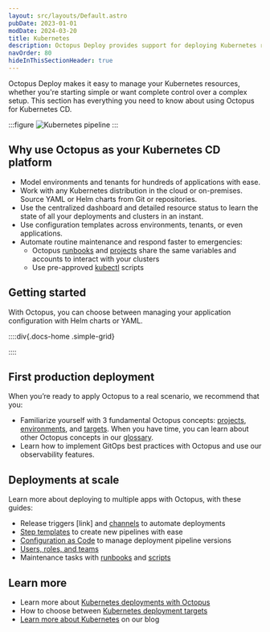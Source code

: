 ```yaml
---
layout: src/layouts/Default.astro
pubDate: 2023-01-01
modDate: 2024-03-20
title: Kubernetes
description: Octopus Deploy provides support for deploying Kubernetes resources.
navOrder: 80
hideInThisSectionHeader: true
---
```


Octopus Deploy makes it easy to manage your Kubernetes resources, whether you're starting simple or want complete control over a complex setup. This section has everything you need to know about using Octopus for Kubernetes CD.

:::figure
![Kubernetes pipeline](/docs/deployments/kubernetes/pipeline-visual-k8s.png)
:::

## Why use Octopus as your Kubernetes CD platform
- Model environments and tenants for hundreds of applications with ease.
- Work with any Kubernetes distribution in the cloud or on-premises. Source YAML or Helm charts from Git or repositories.
- Use the centralized dashboard and detailed resource status to learn the state of all your deployments and clusters in an instant.
- Use configuration templates across environments, tenants, or even applications.
- Automate routine maintenance and respond faster to emergencies:
  - Octopus [runbooks](https://octopus.com/docs/runbooks/) and [projects](https://octopus.com/docs/projects) share the same variables and accounts to interact with your clusters
  - Use pre-approved [kubectl](https://octopus.com/docs/deployments/kubernetes/kubectl) scripts

## Getting started
With Octopus, you can choose between managing your application configuration with Helm charts or YAML.

::::div{.docs-home .simple-grid}

<Card
  description="Learn more about how you can use Octopus variables for Helm values in our Helm documentation."
  imgAlt="Helm logo"
  imgSrc="/docs/img/helm-logo.png"
  link="/docs/deployments/kubernetes/helm-update"
  title="Helm deployment guide"
/>

<Card
  description="Start with our YAML deployment guide if you intend to use plain YAML."
  imgAlt="Yaml logo"
  imgSrc="/docs/img/yaml-logo.png"
  link="/docs/getting-started/first-kubernetes-deployment"
  title="YAML deployment guide"
/>

<Card
  description="Consider using Kustomize with Octopus for more templating capabilities."
  imgAlt="Kustomize and Octopus logo"
  imgSrc="/docs/img/kustomize-octopus-logo.png"
  link="/docs/deployments/kubernetes/kustomize"
  title="Kustomize with Octopus"
/>

<Card
  description="You can also create a configuration with our UI, and Octopus will generate YAML behind the scenes for you."
  imgAlt="Octopus logo"
  imgSrc="/docs/img/octopus-deploy-logo.png"
  link="/docs/deployments/kubernetes/deploy-container"
  title="Use the Octopus UI"
/>

::::

## First production deployment
When you’re ready to apply Octopus to a real scenario, we recommend that you:
- Familiarize yourself with 3 fundamental Octopus concepts: [projects](https://octopus.com/docs/projects), [environments](https://octopus.com/docs/infrastructure/environments), and [targets](https://octopus.com/docs/infrastructure/deployment-targets). When you have time, you can learn about other Octopus concepts in our [glossary](https://octopus.com/docs/getting-started/glossary).
- Learn how to implement GitOps best practices with Octopus and use our observability features.

## Deployments at scale
Learn more about deploying to multiple apps with Octopus, with these guides:
- Release triggers [link] and [channels](https://octopus.com/docs/releases/channels) to automate deployments
- [Step templates](https://octopus.com/docs/projects/custom-step-templates) to create new pipelines with ease
- [Configuration as Code](https://octopus.com/docs/projects/version-control) to manage deployment pipeline versions
- [Users, roles, and teams](https://octopus.com/docs/getting-started/best-practices/users-roles-and-teams)
- Maintenance tasks with [runbooks](https://octopus.com/docs/runbooks/) and [scripts](https://octopus.com/docs/deployments/kubernetes/kubectl)

## Learn more
- Learn more about [Kubernetes deployments with Octopus](https://octopus.com/use-case/kubernetes)
- How to choose between [Kubernetes deployment targets](https://octopus.com/docs/infrastructure/deployment-targets/kubernetes-target)
- [Learn more about Kubernetes](https://octopus.com/blog/search?context=blog&q=kubernetes) on our blog
